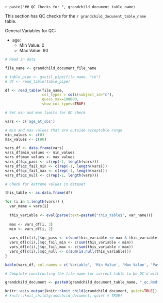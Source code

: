 `r paste("## QC Checks for ", grandchild_document_table_name)`

This section has QC checks for the `r grandchild_document_table_name` table. 

General Variables for QC: 

- age: 
  - Min Value: 0
  - Max Value: 90

```r
# Read in data

file_name <- grandchild_document_file_name

# table_pipe <- gsutil_pipe(file_name, "rb")
# df <- read_table(table_pipe)

df <- read_table(file_name, 
                 col_types = cols(subject_id="c"), 
                 guess_max=100000, 
                 show_col_types=TRUE)
```

```r
# Set min and max limits for QC check 

vars <- c('age_at_obs')

# min and max values that are outside acceptable range
min_values <- c(0)
max_values <- c(90)

vars_df <- data.frame(vars)
vars_df$min_values <- min_values
vars_df$max_values <- max_values
vars_df$qc_pass <- c(rep(-1, length(vars)))
vars_df$qc_fail_min <- c(rep(-1, length(vars)))
vars_df$qc_fail_max <- c(rep(-1, length(vars)))
vars_df$qc_null <- c(rep(-1, length(vars)))
```

```r
# Check for extreme values in dataset

this_table <- as.data.frame(df)

for (i in 1:length(vars)) {
  var_name = vars[i]
  
  this_variable <- eval(parse(text=paste0("this_table$", var_name)))
  
  max <- vars_df[i, 3]
  min <- vars_df[i, 2]
  
  vars_df[c(i),]$qc_pass <- c(sum(this_variable <= max & this_variable >= min))
  vars_df[c(i),]$qc_fail_min <- c(sum(this_variable < min))
  vars_df[c(i),]$qc_fail_max <- c(sum(this_variable > max))
  vars_df[c(i),]$qc_null <- c(sum(is.null(this_variable)))
}

kable(vars_df, col.names = c('Variable', 'Min Value', 'Max Value', 'Pass QC', 'Fail QC Min', 'Fail QC Max', 'Null Values'),  caption = "QC check for general variables")
```

```r
# Complete constructing the file name for current table to be QC'd with table-specific checks

grandchild_document <- paste0(grandchild_document_table_name, "_qc.Rmd") 
```

```r
knitr::asis_output(knitr::knit_child(grandchild_document, quiet=TRUE))
# knitr::knit_child(grandchild_document, quiet = TRUE)
```